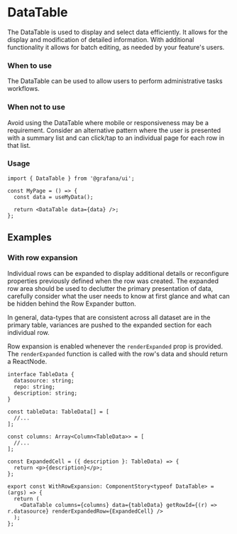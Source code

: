 

<Meta title="MDX|DataTable" component={DataTable} />

# DataTable

<Badge text="Alpha" icon="rocket" color="blue" tooltip="This component is still experimental." />

The DataTable is used to display and select data efficiently.
It allows for the display and modification of detailed information.
With additional functionality it allows for batch editing, as needed by your feature's users.

### When to use

The DataTable can be used to allow users to perform administrative tasks workflows.

### When not to use

Avoid using the DataTable where mobile or responsiveness may be a requirement.
Consider an alternative pattern where the user is presented with a summary list and can click/tap to an individual page for each row in that list.

### Usage

```tsx
import { DataTable } from '@grafana/ui';

const MyPage = () => {
  const data = useMyData();

  return <DataTable data={data} />;
};
```

<Props of={DataTable} />

## Examples

### With row expansion

Individual rows can be expanded to display additional details or reconfigure properties previously defined when the row was created.
The expanded row area should be used to declutter the primary presentation of data, carefully consider what the user needs to know at first glance and what can be hidden behind the Row Expander button.

In general, data-types that are consistent across all dataset are in the primary table, variances are pushed to the expanded section for each individual row.

<Story id="experimental-datatable--with-row-expansion" />

Row expansion is enabled whenever the `renderExpanded` prop is provided. The `renderExpanded` function is called with the row's data and should return a ReactNode.

```tsx
interface TableData {
  datasource: string;
  repo: string;
  description: string;
}

const tableData: TableData[] = [
  //...
];

const columns: Array<Column<TableData>> = [
  //...
];

const ExpandedCell = ({ description }: TableData) => {
  return <p>{description}</p>;
};

export const WithRowExpansion: ComponentStory<typeof DataTable> = (args) => {
  return (
    <DataTable columns={columns} data={tableData} getRowId={(r) => r.datasource} renderExpandedRow={ExpandedCell} />
  );
};
```
